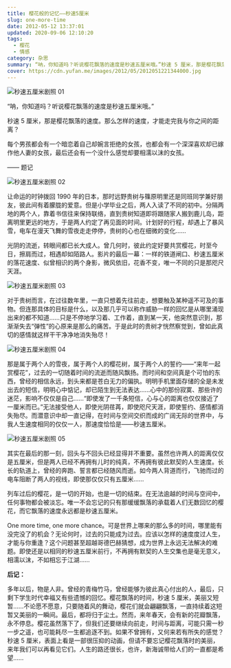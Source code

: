 ```yaml
---
title: 樱花般的记忆——秒速5厘米
slug: one-more-time
date: 2012-05-12 13:37:01
updated: 2020-09-06 12:10:20
tags:
  - 樱花
  - 情感
category: 杂思
summary: “呐，你知道吗？听说樱花飘落的速度是秒速五厘米哦。”秒速 5 厘米，那是樱花飘落的速度。那么怎样的速度，才能走完我与你之间的距离？
cover: https://cdn.yufan.me/images/2012/05/2012051221344000.jpg
---
```


![秒速五厘米剧照 01](https://cdn.yufan.me/images/2012/05/2012051221344500.jpg)

<MusicPlayer netease={1310906134} />

“呐，你知道吗？听说樱花飘落的速度是秒速五厘米哦。”

秒速 5 厘米，那是樱花飘落的速度。那么怎样的速度，才能走完我与你之间的距离？

每个男孩都会有一个暗恋着自己却婉言拒绝的女孩，也都会有一个深深喜欢却已嫁作他人妻的女孩，最后还会有一个没什么感觉却要相濡以沫的女孩。

—— 题记

![秒速五厘米剧照 02](https://cdn.yufan.me/images/2012/05/2012051221344700.jpg)

让命运的时钟拨回 1990 年的日本，那时远野贵树与篠原明里还是同班同学兼好朋友，彼此间有着朦胧的爱意。但是小学毕业之后，两人入读了不同的初中。分隔两地的两个人，靠着书信往来保持联络，直到贵树知道即将跟随家人搬到鹿儿岛，距离明里更远的地方，于是两人约定了再见面的时间。计划好的行程，却遇上了暴风雪，电车在漫天飞舞的雪夜走走停停，贵树的心也在细微的变化……

光阴的流逝，转眼间都已长大成人。曾几何时，彼此约定好要共赏樱花，时至今日，擦肩而过，相遇却如陌路人。影片的最后一幕：一样的铁道闸口、秒速五厘米的落花速度、似曾相识的两个身影，微风依旧，花香不变，唯一不同的只是那咫尺天涯。

![秒速五厘米剧照 03](https://cdn.yufan.me/images/2012/05/2012051221345000.jpg)

对于贵树而言，在过往数年里，一直只想着先往前走，想要触及某种遥不可及的事物。但连那具体的目标是什么，以及那几乎可以称作威胁一样的回忆是从哪里涌现出来的都不知道……只是不停地学习着、工作着，直到某一天，他突然意识到，那渐渐失去“弹性”的心原来是那么的痛苦。于是此时的贵树才恍然察觉到，曾如此真切的感情就这样干干净净地消失殆尽！

![秒速五厘米剧照 04](https://cdn.yufan.me/images/2012/05/2012051221345300.jpg)

那是属于两个人的雪夜，属于两个人的樱花树，属于两个人的誓约——“来年一起赏樱花”，过去的一切随着时间的流逝而随风飘扬。而时间和空间真是个可怕的东西，曾经的相信永远，到头来都是苍白无力的偏执。明明手机里面存储的全是未发出去的短信，明明心中惦记，却已陌生到无法表达……心中的那份寂寞、那些许的迷茫，影响不仅仅是自己……“即使发了一千条短信，心与心的距离也仅仅接近了一厘米而已。”无法接受他人，即使光阴荏苒，即使咫尺天涯，即使誓约、感情都消失殆尽。而潜意识中却一直记得，在时间与空间交织而成的广阔无际的世界中，与我人生速度相同的仅仅一人，那速度恰恰是——秒速五厘米。

![秒速五厘米剧照 05](https://cdn.yufan.me/images/2012/05/2012051221345500.jpg)

其实在最后的那一刻，回头与不回头已经显得并不重要。虽然也许两人的距离仅仅是五厘米，但是两人已经不再拥有儿时的纯真，不再拥有彼此默契的人生速度。长长的轨道上，曾经的奔跑、誓言都已经随风而逝。如今两人背道而行，飞驰而过的电车阻断了两人的视线，即使那仅仅只有五厘米……

列车过后的樱花，是一切的开始，也是一切的结束。在无法逾越的时间与空间中，任何事物都会被淡忘。唯一不会忘记的只有那缓缓飘落的承载着人们无数回忆的樱花，而它飘落的速度永远都是秒速五厘米。

One more time, one more chance。可是世界上哪来的那么多的时间，哪里能有没完没了的机会？无论何时，过去的只能成为过去。应该以怎样的速度度过人生，才能与你重逢？这个问题甚至超越哥德巴赫猜想，成为世界上永远无法解决的难题。即使还是以相同的秒速五厘米前行，不再拥有默契的人生交集也是毫无意义，相濡以沫，不如相忘于江湖……

**后记：**

多年以后，物是人非。曾经的青梅竹马，曾经能够为彼此真心付出的人，最后，只剩下学生时代幸福又有些遗憾的回忆。樱花飘落的时间，秒速 5 厘米，美丽又短暂……不论愿不愿意，只要随着风的舞动，樱花们就会翩翩飘落，一直持续着这短暂又美丽的一瞬间。最后，都将归于尘土。然而，来年春天，会有新的花瓣飘落，永不停息。樱花虽然落下了，但我们还要继续向前走，时间与距离，可能只需一秒一步之遥，也可能耗尽一生都追逐不到。如果不曾拥有，又何来若有所失的感觉？秒速 5 厘米，表面上看是一部很压抑的动画，但请不要忘记樱花飘落时的美丽，来年我们可以再看见它们。人生的路还很长，也许，新海诚带给人们的一直都是希望……
